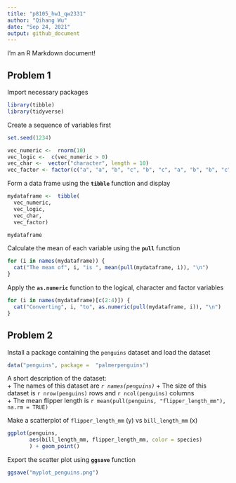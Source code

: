 ```yaml
---
title: "p8105_hw1_qw2331"
author: "Qihang Wu"
date: "Sep 24, 2021"
output: github_document
---
```


I'm an R Markdown document! 

## Problem 1

Import necessary packages

```r
library(tibble)
library(tidyverse)
```


Create a sequence of variables first

```r
set.seed(1234)

vec_numeric <-  rnorm(10)
vec_logic <-  c(vec_numeric > 0)
vec_char <-  vector("character", length = 10)
vec_factor <- factor(c("a", "a", "b", "c", "b", "c", "a", "b", "b", "c"))
```


Form a data frame using the **`tibble`** function and display

```r
mydataframe <-  tibble(
  vec_numeric, 
  vec_logic, 
  vec_char, 
  vec_factor)

mydataframe
```


Calculate the mean of each variable using the **`pull`** function

```r
for (i in names(mydataframe)) {
  cat("The mean of", i, "is ", mean(pull(mydataframe, i)), "\n")
}
```


Apply the **`as.numeric`** function to the logical, character and factor variables

```r
for (i in names(mydataframe)[c(2:4)]) {
  cat("Converting", i, "to", as.numeric(pull(mydataframe, i)), "\n")
}
```


## Problem 2

Install a package containing the `penguins` dataset and load the dataset

```r
data("penguins", package =  "palmerpenguins")
```


A short description of the dataset:  
+ The names of this dataset are *``r names(penguins)``*
+ The size of this dataset is ``r nrow(penguins)`` rows and ``r ncol(penguins)`` columns  
+ The mean flipper length is ``r mean(pull(penguins, "flipper_length_mm"), na.rm = TRUE)``

Make a scatterplot of `flipper_length_mm` (y) vs `bill_length_mm` (x)

```r
ggplot(penguins,
       aes(bill_length_mm, flipper_length_mm, color = species)
       ) + geom_point()
```


Export the scatter plot using **`ggsave`** function

```r
ggsave("myplot_penguins.png")
```


